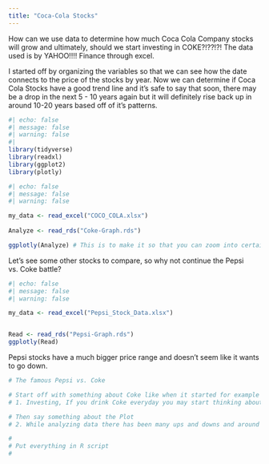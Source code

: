 ```yaml
---
title: "Coca-Cola Stocks"
---
```


How can we use data to determine how much Coca Cola Company stocks will grow and ultimately, should we start investing in COKE?!??!?!
The data used is by YAHOO!!!! Finance through excel.

I started off by organizing the variables so that we can see how the date connects to the price of the stocks by year. Now we can determine if Coca Cola Stocks have a good trend line and it's safe to say that soon, there may be a drop in the next 5 - 10 years again but it will definitely rise back up in around 10-20 years based off of it's patterns.              

```r
#| echo: false
#| message: false
#| warning: false
#| 
library(tidyverse)
library(readxl)
library(ggplot2)
library(plotly)
```

```r
#| echo: false
#| message: false
#| warning: false

my_data <- read_excel("COCO_COLA.xlsx")
 
Analyze <- read_rds("Coke-Graph.rds")

ggplotly(Analyze) # This is to make it so that you can zoom into certain sections
```

Let's see some other stocks to compare, so why not continue the Pepsi vs. Coke battle?

```r
#| echo: false
#| message: false
#| warning: false

my_data <- read_excel("Pepsi_Stock_Data.xlsx")


Read <- read_rds("Pepsi-Graph.rds")
ggplotly(Read)
```

Pepsi stocks have a much bigger price range and doesn't seem like it wants to go down.

```r

# The famous Pepsi vs. Coke 

# Start off with something about Coke like when it started for example
# 1. Investing, If you drink Coke everyday you may start thinking about Coke stocks

# Then say something about the Plot
# 2. While analyzing data there has been many ups and downs and around 2003 and 2020 stocks dropped most likely due to nervous investors and Covid.

# 
# Put everything in R script
# 
```

